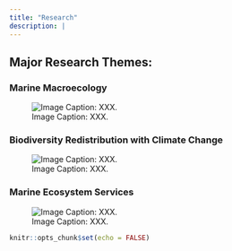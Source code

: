 ```yaml
---
title: "Research"
description: |
---
```


## Major Research Themes:


### Marine Macroecology

![Image Caption: XXX.](Biodiversity.jpg)

### Biodiversity Redistribution with Climate Change

![Image Caption: XXX.](Seagrass.jpg)

### Marine Ecosystem Services 

![Image Caption: XXX.](Seagrass.jpg)


```r
knitr::opts_chunk$set(echo = FALSE)



```

